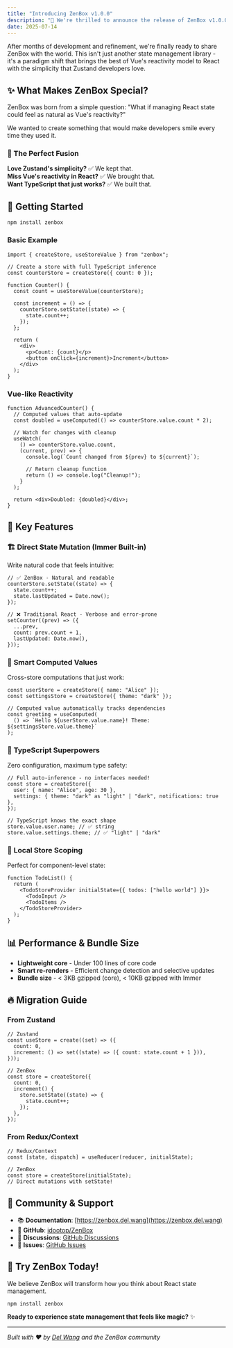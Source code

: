 ```yaml
---
title: "Introducing ZenBox v1.0.0"
description: "🎉 We're thrilled to announce the release of ZenBox v1.0.0!"
date: 2025-07-14
---
```


After months of development and refinement, we're finally ready to share ZenBox with the world. This isn't just another state management library - it's a paradigm shift that brings the best of Vue's reactivity model to React with the simplicity that Zustand developers love.

## ✨ What Makes ZenBox Special?

ZenBox was born from a simple question: "What if managing React state could feel as natural as Vue's reactivity?"

We wanted to create something that would make developers smile every time they used it.

### 🎯 The Perfect Fusion

**Love Zustand's simplicity?** ✅ We kept that.  
**Miss Vue's reactivity in React?** ✅ We brought that.  
**Want TypeScript that just works?** ✅ We built that.

## 🚀 Getting Started

```npm
npm install zenbox
```

### Basic Example

```tsx
import { createStore, useStoreValue } from "zenbox";

// Create a store with full TypeScript inference
const counterStore = createStore({ count: 0 });

function Counter() {
  const count = useStoreValue(counterStore);

  const increment = () => {
    counterStore.setState((state) => {
      state.count++;
    });
  };

  return (
    <div>
      <p>Count: {count}</p>
      <button onClick={increment}>Increment</button>
    </div>
  );
}
```

### Vue-like Reactivity

```tsx
function AdvancedCounter() {
  // Computed values that auto-update
  const doubled = useComputed(() => counterStore.value.count * 2);

  // Watch for changes with cleanup
  useWatch(
    () => counterStore.value.count,
    (current, prev) => {
      console.log(`Count changed from ${prev} to ${current}`);

      // Return cleanup function
      return () => console.log("Cleanup!");
    }
  );

  return <div>Doubled: {doubled}</div>;
}
```

## 🌟 Key Features

### 🏗️ **Direct State Mutation (Immer Built-in)**

Write natural code that feels intuitive:

```tsx
// ✅ ZenBox - Natural and readable
counterStore.setState((state) => {
  state.count++;
  state.lastUpdated = Date.now();
});

// ❌ Traditional React - Verbose and error-prone
setCounter((prev) => ({
  ...prev,
  count: prev.count + 1,
  lastUpdated: Date.now(),
}));
```

### 🔮 **Smart Computed Values**

Cross-store computations that just work:

```tsx
const userStore = createStore({ name: "Alice" });
const settingsStore = createStore({ theme: "dark" });

// Computed value automatically tracks dependencies
const greeting = useComputed(
  () => `Hello ${userStore.value.name}! Theme: ${settingsStore.value.theme}`
);
```

### 💪 **TypeScript Superpowers**

Zero configuration, maximum type safety:

```tsx
// Full auto-inference - no interfaces needed!
const store = createStore({
  user: { name: "Alice", age: 30 },
  settings: { theme: "dark" as "light" | "dark", notifications: true },
});

// TypeScript knows the exact shape
store.value.user.name; // ✅ string
store.value.settings.theme; // ✅ "light" | "dark"
```

### 🎪 **Local Store Scoping**

Perfect for component-level state:

```tsx
function TodoList() {
  return (
    <TodoStoreProvider initialState={{ todos: ["hello world"] }}>
      <TodoInput />
      <TodoItems />
    </TodoStoreProvider>
  );
}
```

## 📊 Performance & Bundle Size

- **Lightweight core** - Under 100 lines of core code
- **Smart re-renders** - Efficient change detection and selective updates
- **Bundle size** - < 3KB gzipped (core), < 10KB gzipped with Immer

## 🔥 Migration Guide

### From Zustand

```tsx
// Zustand
const useStore = create((set) => ({
  count: 0,
  increment: () => set((state) => ({ count: state.count + 1 })),
}));

// ZenBox
const store = createStore({
  count: 0,
  increment() {
    store.setState((state) => {
      state.count++;
    });
  },
});
```

### From Redux/Context

```tsx
// Redux/Context
const [state, dispatch] = useReducer(reducer, initialState);

// ZenBox
const store = createStore(initialState);
// Direct mutations with setState!
```

## 💝 Community & Support

- 📚 **Documentation**: [https://zenbox.del.wang](https://zenbox.del.wang)
- 🐙 **GitHub**: [idootop/ZenBox](https://github.com/idootop/ZenBox)
- 💬 **Discussions**: [GitHub Discussions](https://github.com/idootop/ZenBox/discussions)
- 🐛 **Issues**: [GitHub Issues](https://github.com/idootop/ZenBox/issues)

## 🎊 Try ZenBox Today!

We believe ZenBox will transform how you think about React state management.

```npm
npm install zenbox
```

**Ready to experience state management that feels like magic?** ✨

---

_Built with ❤️ by [Del Wang](https://del.wang) and the ZenBox community_
